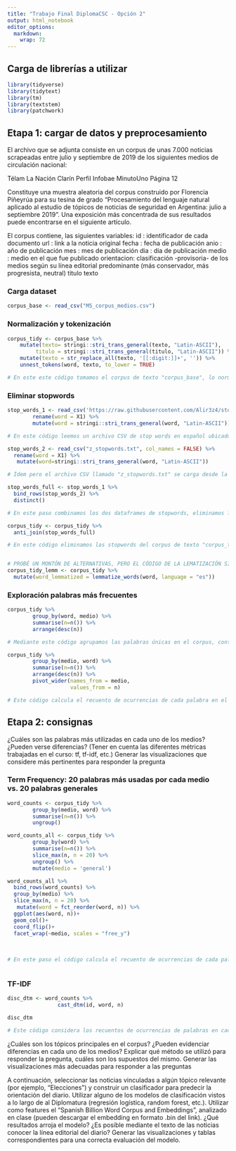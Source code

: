 ```yaml
---
title: "Trabajo Final DiplomaCSC - Opción 2"
output: html_notebook
editor_options: 
  markdown: 
    wrap: 72
---
```


## Carga de librerías a utilizar

```r
library(tidyverse)
library(tidytext)
library(tm)
library(textstem)
library(patchwork)

```

## Etapa 1: cargar de datos y preprocesamiento

El archivo que se adjunta consiste en un corpus de unas 7.000 noticias
scrapeadas entre julio y septiembre de 2019 de los siguientes medios de
circulación nacional:

Télam La Nación Clarín Perfil Infobae MinutoUno Página 12

Constituye una muestra aleatoria del corpus construido por Florencia
Piñeyrúa para su tesina de grado “Procesamiento del lenguaje natural
aplicado al estudio de tópicos de noticias de seguridad en Argentina:
julio a septiembre 2019”. Una exposición más concentrada de sus
resultados puede encontrarse en el siguiente artículo.

El corpus contiene, las siguientes variables: 
id : identificador de cada documento 
url : link a la noticia original 
fecha : fecha de publicación
anio : año de publicación 
mes : mes de publicación 
dia : dia de publicación 
medio : medio en el que fue publicado 
orientacion: clasificación -provisoria- de los medios según su línea editorial predominante (más conservador, más progresista, neutral) titulo 
texto

### Carga dataset
```r
corpus_base <- read_csv("M5_corpus_medios.csv")
```

### Normalización y tokenización
```r
corpus_tidy <- corpus_base %>% 
    mutate(texto= stringi::stri_trans_general(texto, "Latin-ASCII"),
         titulo = stringi::stri_trans_general(titulo, "Latin-ASCII")) %>% 
    mutate(texto = str_replace_all(texto, '[[:digit:]]+', '')) %>% 
    unnest_tokens(word, texto, to_lower = TRUE)

# En este este código tomamos el corpus de texto "corpus_base", lo normalizamos convirtiendo el texto y el título a caracteres ASCII, eliminamos los dígitos del texto y finalmente los dividimos en tokens para su posterior análisis.
```

### Eliminar stopwords
```r
stop_words_1 <- read_csv('https://raw.githubusercontent.com/Alir3z4/stop-words/master/spanish.txt', col_names=FALSE) %>%
        rename(word = X1) %>%
        mutate(word = stringi::stri_trans_general(word, "Latin-ASCII"))

# En este código leemos un archivo CSV de stop words en español ubicado en la URL especificada, renombramos la columna a "word" y luego transformamos las palabras en la columna para asegurarnos de que estén en formato ASCII. El resultado final es un dataframe llamado "stop_words_1" que contiene la lista de stopwords normalizadas.

stop_words_2 <- read_csv("z_stopwords.txt", col_names = FALSE) %>% 
  rename(word = X1) %>% 
   mutate(word=stringi::stri_trans_general(word, "Latin-ASCII"))

# Ídem pero el archivo CSV llamado "z_stopwords.txt" se carga desde la carpeta.

stop_words_full <- stop_words_1 %>% 
  bind_rows(stop_words_2) %>% 
  distinct()

# En este paso combinamos los dos dataframes de stopwords, eliminamos las filas duplicadas y guardamos el resultado en un nuevo dataframe llamado "stop_words_full". Este dataframe contiene la lista completa y única de stopwords normalizadas.

corpus_tidy <- corpus_tidy %>% 
  anti_join(stop_words_full)

# En este código eliminamos las stopwords del corpus de texto "corpus_tidy" utilizando la lista de stopwords contenida en el dataframe "stop_words_full". Este paso en el procesamiento de texto es necesario para eliminar palabras que no aportan significado para el análisis posterior.


# PROBÉ UN MONTÓN DE ALTERNATIVAS, PERO EL CÓDIGO DE LA LEMATIZACIÓN SIGUE SIN FUNCIONAR (FIJATE QUE EL ELEMENTO CORPUS_TIDY_LEMM DUPLICA LAS MIMAS PALABRAS EN LA ÚLTIMA COLUMNA). ENTIENDO QUE PUEDE SER UN TEMA DEL DICCIONARIO QUE SE USA, PERO CON OTRAS OPCIONES TAMPOCO ME FUNCIONA
corpus_tidy_lemm <- corpus_tidy %>%
  mutate(word_lemmatized = lemmatize_words(word, language = "es"))
```

### Exploración palabras más frecuentes
```r
corpus_tidy %>%
        group_by(word, medio) %>%
        summarise(n=n()) %>%
        arrange(desc(n))

# Mediante este código agrupamos las palabras únicas en el corpus, contamos el número de ocurrencias de cada palabra y las ordenamos en función de su frecuencia de aparición, mostrando primero las palabras más frecuentes.

```
```r
corpus_tidy %>%
        group_by(medio, word) %>%
        summarise(n=n()) %>%
        arrange(desc(n)) %>%
        pivot_wider(names_from = medio,
                    values_from = n)

# Este código calcula el recuento de ocurrencias de cada palabra en el corpus de texto agrupado según el medio de comunicación, y luego reorganiza estos resultados en un formato más ancho donde cada medio tiene sus recuentos de ocurrencias asociados para cada palabra.

```

## Etapa 2: consignas

¿Cuáles son las palabras más utilizadas en cada uno de los medios? ¿Pueden verse diferencias? (Tener en cuenta las diferentes métricas trabajadas en el curso: tf, tf-idf, etc.) Generar las visualizaciones que considere más pertinentes para responder la pregunta

### Term Frequency: 20 palabras más usadas por cada medio vs. 20 palabras generales
```r
word_counts <- corpus_tidy %>%
        group_by(medio, word) %>%
        summarise(n=n()) %>%
        ungroup()

word_counts_all <- corpus_tidy %>%
        group_by(word) %>%
        summarise(n=n()) %>%
        slice_max(n, n = 20) %>% 
        ungroup() %>% 
        mutate(medio = 'general')

word_counts_all %>% 
  bind_rows(word_counts) %>% 
  group_by(medio) %>% 
  slice_max(n, n = 20) %>% 
   mutate(word = fct_reorder(word, n)) %>% 
  ggplot(aes(word, n))+
  geom_col()+
  coord_flip()+
  facet_wrap(~medio, scales = "free_y")
  
 
 
# En este paso el código calcula el recuento de ocurrencias de cada palabra en el corpus de texto, agrupado por el identificador único de cada documento, y almacena estos recuentos en un nuevo dataframe llamado "word_counts". La utilidad radica en la posibilidad de analizar la frecuencia de palabras en cada documento individualmente.
```
```r
```


### TF-IDF
```r
disc_dtm <- word_counts %>%
                cast_dtm(id, word, n)

disc_dtm

# Este código considera los recuentos de ocurrencias de palabras en cada documento almacenados en el dataframe "word_counts" y los convierte en una matriz dispersa de términos del documento (DTM) llamada "disc_dtm". Esto es útil para el análisis de texto, donde se puede utilizar la matriz DTM como entrada para diversos modelos de aprendizaje automático o análisis de texto.
```



¿Cuáles son los tópicos principales en el corpus? ¿Pueden evidenciar diferencias en cada uno de los medios? Explicar qué método se utilizó para responder la pregunta, cuáles son los supuestos del mismo. Generar las visualizaciones más adecuadas para responder a las preguntas

A continuación, seleccionar las noticias vinculadas a algún tópico relevante (por ejemplo, “Elecciones”) y construir un clasificador para predecir la orientación del diario. Utilizar alguno de los modelos de clasificación vistos a lo largo de al Diplomatura (regresión logística, random forest, etc.). Utilizar como features el “Spanish Billion Word Corpus and Embeddings”, analizado en clase (pueden descargar el embedding en formato .bin del link). ¿Qué resultados arroja el modelo? ¿Es posible mediante el texto de las noticias conocer la línea editorial del diario? Generar las visualizaciones y tablas correspondientes para una correcta evaluación del modelo.
